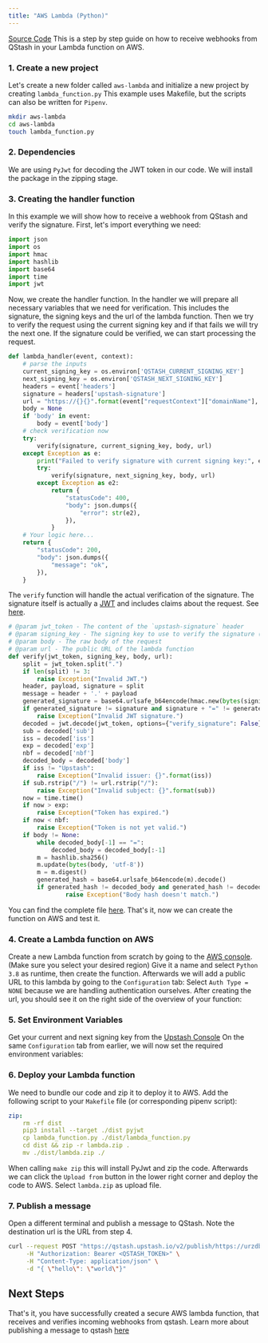 ```yaml
---
title: "AWS Lambda (Python)"
---
```

[Source Code](https://github.com/upstash/qstash-examples/tree/main/aws-lambda/python-example)
This is a step by step guide on how to receive webhooks from QStash in your
Lambda function on AWS.
### 1. Create a new project
Let's create a new folder called `aws-lambda` and initialize a new project by
creating `lambda_function.py` This example uses Makefile, but the scripts can
also be written for `Pipenv`.
```bash
mkdir aws-lambda
cd aws-lambda
touch lambda_function.py
```
### 2. Dependencies
We are using `PyJwt` for decoding the JWT token in our code. We will install the
package in the zipping stage.
### 3. Creating the handler function
In this example we will show how to receive a webhook from QStash and verify the
signature.
First, let's import everything we need:
```python
import json
import os
import hmac
import hashlib
import base64
import time
import jwt
```
Now, we create the handler function. In the handler we will prepare all
necessary variables that we need for verification. This includes the signature,
the signing keys and the url of the lambda function. Then we try to verify the
request using the current signing key and if that fails we will try the next
one. If the signature could be verified, we can start processing the request.
```python
def lambda_handler(event, context):
    # parse the inputs
    current_signing_key = os.environ['QSTASH_CURRENT_SIGNING_KEY']
    next_signing_key = os.environ['QSTASH_NEXT_SIGNING_KEY']
    headers = event['headers']
    signature = headers['upstash-signature']
    url = "https://{}{}".format(event["requestContext"]["domainName"], event["rawPath"])
    body = None
    if 'body' in event:
        body = event['body']
    # check verification now
    try:
        verify(signature, current_signing_key, body, url)
    except Exception as e:
        print("Failed to verify signature with current signing key:", e)
        try:
            verify(signature, next_signing_key, body, url)
        except Exception as e2:
            return {
                "statusCode": 400,
                "body": json.dumps({
                    "error": str(e2),
                }),
            }
    # Your logic here...
    return {
        "statusCode": 200,
        "body": json.dumps({
            "message": "ok",
        }),
    }
```
The `verify` function will handle the actual verification of the signature. The
signature itself is actually a [JWT](https://jwt.io) and includes claims about
the request. See [here](/qstash/features/security#claims).
```python
# @param jwt_token - The content of the `upstash-signature` header
# @param signing_key - The signing key to use to verify the signature (Get it from Upstash Console)
# @param body - The raw body of the request
# @param url - The public URL of the lambda function
def verify(jwt_token, signing_key, body, url):
    split = jwt_token.split(".")
    if len(split) != 3:
        raise Exception("Invalid JWT.")
    header, payload, signature = split
    message = header + '.' + payload
    generated_signature = base64.urlsafe_b64encode(hmac.new(bytes(signing_key, 'utf-8'), bytes(message, 'utf-8'), digestmod=hashlib.sha256).digest()).decode()
    if generated_signature != signature and signature + "=" != generated_signature :
        raise Exception("Invalid JWT signature.")
    decoded = jwt.decode(jwt_token, options={"verify_signature": False})
    sub = decoded['sub']
    iss = decoded['iss']
    exp = decoded['exp']
    nbf = decoded['nbf']
    decoded_body = decoded['body']
    if iss != "Upstash":
        raise Exception("Invalid issuer: {}".format(iss))
    if sub.rstrip("/") != url.rstrip("/"):
        raise Exception("Invalid subject: {}".format(sub))
    now = time.time()
    if now > exp:
        raise Exception("Token has expired.")
    if now < nbf:
        raise Exception("Token is not yet valid.")
    if body != None:
        while decoded_body[-1] == "=":
            decoded_body = decoded_body[:-1]
        m = hashlib.sha256()
        m.update(bytes(body, 'utf-8'))
        m = m.digest()
        generated_hash = base64.urlsafe_b64encode(m).decode()
        if generated_hash != decoded_body and generated_hash != decoded_body + "=" :
                raise Exception("Body hash doesn't match.")
```
You can find the complete file
[here](https://github.com/upstash/qstash-examples/tree/main/aws-lambda/python-example/lambda_function.py).
That's it, now we can create the function on AWS and test it.
### 4. Create a Lambda function on AWS
Create a new Lambda function from scratch by going to the
[AWS console](https://us-east-1.console.aws.amazon.com/lambda/home?region=us-east-1#/create/function).
(Make sure you select your desired region)
Give it a name and select `Python 3.8` as runtime, then create the function.
Afterwards we will add a public URL to this lambda by going to the
`Configuration` tab:
Select `Auth Type = NONE` because we are handling authentication ourselves.
After creating the url, you should see it on the right side of the overview of
your function:
### 5. Set Environment Variables
Get your current and next signing key from the
[Upstash Console](https://console.upstash.com/qstash)
On the same `Configuration` tab from earlier, we will now set the required
environment variables:
### 6. Deploy your Lambda function
We need to bundle our code and zip it to deploy it to AWS.
Add the following script to your `Makefile` file (or corresponding pipenv
script):
```yaml
zip:
    rm -rf dist
	pip3 install --target ./dist pyjwt
	cp lambda_function.py ./dist/lambda_function.py
	cd dist && zip -r lambda.zip .
	mv ./dist/lambda.zip ./
```
When calling `make zip` this will install PyJwt and zip the code.
Afterwards we can click the `Upload from` button in the lower right corner and
deploy the code to AWS. Select `lambda.zip` as upload file.
### 7. Publish a message
Open a different terminal and publish a message to QStash. Note the destination
url is the URL from step 4.
```bash
curl --request POST "https://qstash.upstash.io/v2/publish/https://urzdbfn4et56vzeasu3fpcynym0zerme.lambda-url.eu-west-1.on.aws" \
     -H "Authorization: Bearer <QSTASH_TOKEN>" \
     -H "Content-Type: application/json" \
     -d "{ \"hello\": \"world\"}"
```
## Next Steps
That's it, you have successfully created a secure AWS lambda function, that
receives and verifies incoming webhooks from qstash.
Learn more about publishing a message to qstash [here](/qstash/howto/publishing)